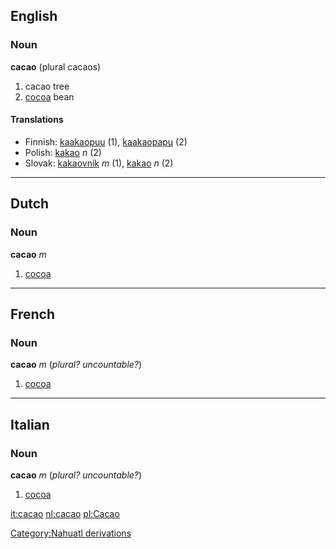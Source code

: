 ==English==

===Noun===
'''cacao''' (plural cacaos)
# cacao tree
# [[cocoa]] bean

====Translations====

*Finnish: [[kaakaopuu]] (1), [[kaakaopapu]] (2)
*Polish: [[kakao]] ''n'' (2)
*Slovak: [[kakaovník]] ''m'' (1), [[kakao#Slovak|kakao]] ''n'' (2)

-----

==Dutch==
===Noun===
'''cacao''' ''m''

#[[cocoa]]

----

==French==
===Noun===
'''cacao''' ''m'' (''plural?'' ''uncountable?'')

#[[cocoa]]

----

==Italian==
===Noun===
'''cacao''' ''m'' (''plural?'' ''uncountable?'')

#[[cocoa]]

[[it:cacao]]
[[nl:cacao]]
[[pl:Cacao]]
[[Category:Nahuatl derivations]]